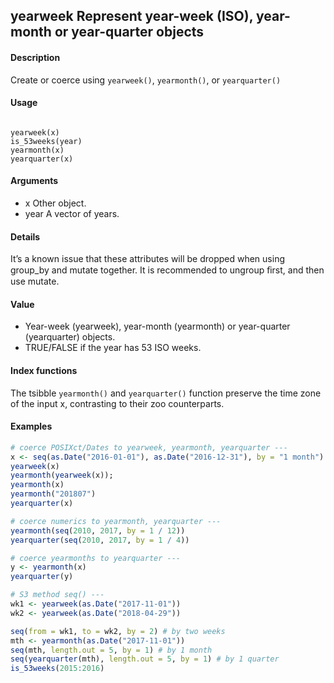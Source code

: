 ## yearweek Represent year-week (ISO), year-month or year-quarter objects

#### Description 
Create or coerce using ``yearweek()``, ``yearmonth()``, or ``yearquarter()``

#### Usage
<pre><code>
yearweek(x)
is_53weeks(year)
yearmonth(x)
yearquarter(x)
</code></pre>

#### Arguments 
* x Other object. 
* year A vector of years.

#### Details 
It’s a known issue that these attributes will be dropped when using group_by and mutate together. 
It is recommended to ungroup ﬁrst, and then use mutate.

#### Value 
* Year-week (yearweek), year-month (yearmonth) or year-quarter (yearquarter) objects. 
* TRUE/FALSE if the year has 53 ISO weeks.

#### Index functions 
The tsibble ``yearmonth()`` and ``yearquarter()`` function preserve the time zone of the input x, contrasting to their zoo counterparts.

#### Examples
```r
# coerce POSIXct/Dates to yearweek, yearmonth, yearquarter ---
x <- seq(as.Date("2016-01-01"), as.Date("2016-12-31"), by = "1 month") 
yearweek(x) 
yearmonth(yearweek(x)); 
yearmonth(x)  
yearmonth("201807") 
yearquarter(x)
```
```r
# coerce numerics to yearmonth, yearquarter ---
yearmonth(seq(2010, 2017, by = 1 / 12)) 
yearquarter(seq(2010, 2017, by = 1 / 4))
```
```r
# coerce yearmonths to yearquarter ---
y <- yearmonth(x) 
yearquarter(y)
```
```r
# S3 method seq() ---
wk1 <- yearweek(as.Date("2017-11-01")) 
wk2 <- yearweek(as.Date("2018-04-29")) 
```
```r
seq(from = wk1, to = wk2, by = 2) # by two weeks 
mth <- yearmonth(as.Date("2017-11-01")) 
seq(mth, length.out = 5, by = 1) # by 1 month 
seq(yearquarter(mth), length.out = 5, by = 1) # by 1 quarter 
is_53weeks(2015:2016)
```
